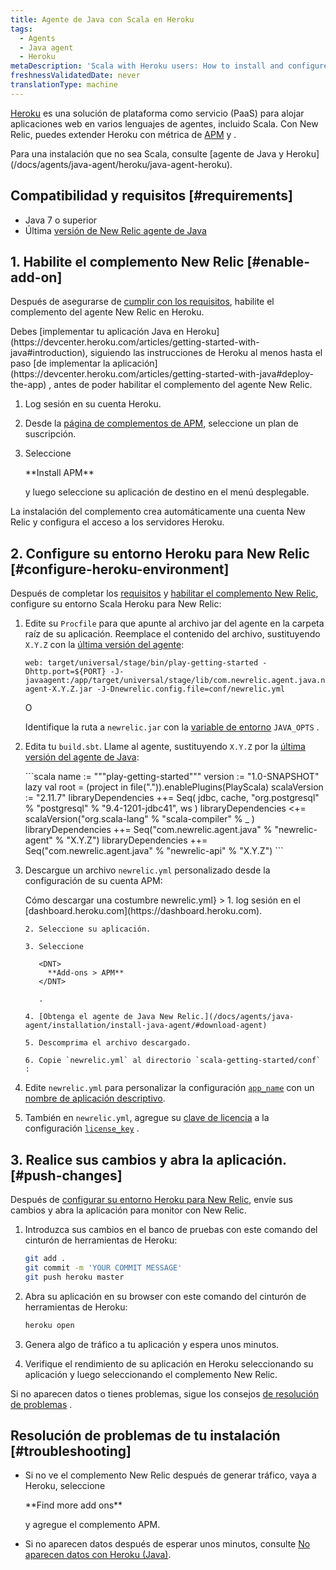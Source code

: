```yaml
---
title: Agente de Java con Scala en Heroku
tags:
  - Agents
  - Java agent
  - Heroku
metaDescription: 'Scala with Heroku users: How to install and configure the Java agent for your APM add-on.'
freshnessValidatedDate: never
translationType: machine
---
```


[Heroku](https://devcenter.heroku.com/articles/newrelic) es una solución de plataforma como servicio (PaaS) para alojar aplicaciones web en varios lenguajes de agentes, incluido Scala. Con New Relic, puedes extender Heroku con métrica de [APM](/docs/apm/new-relic-apm) y [<InlinePopover type="browser"/>](/docs/browser/new-relic-browser).

<Callout variant="tip">
  Para una instalación que no sea Scala, consulte [agente de Java y Heroku](/docs/agents/java-agent/heroku/java-agent-heroku).
</Callout>

## Compatibilidad y requisitos [#requirements]

* Java 7 o superior
* Última [versión de New Relic agente de Java](/docs/release-notes/agent-release-notes/java-release-notes)

## 1. Habilite el complemento New Relic [#enable-add-on]

Después de asegurarse de [cumplir con los requisitos](#requirements), habilite el complemento del agente New Relic en Heroku.

<Callout variant="caution">
  Debes [implementar tu aplicación Java en Heroku](https://devcenter.heroku.com/articles/getting-started-with-java#introduction), siguiendo las instrucciones de Heroku al menos hasta el paso [de implementar la aplicación](https://devcenter.heroku.com/articles/getting-started-with-java#deploy-the-app) , antes de poder habilitar el complemento del agente New Relic.
</Callout>

1. Log sesión en su cuenta Heroku.

2. Desde la [página de complementos de APM](https://elements.heroku.com/addons/newrelic#pricing), seleccione un plan de suscripción.

3. Seleccione

   <DNT>
     **Install APM**
   </DNT>

   y luego seleccione su aplicación de destino en el menú desplegable.

La instalación del complemento crea automáticamente una cuenta New Relic y configura el acceso a los servidores Heroku.

## 2. Configure su entorno Heroku para New Relic [#configure-heroku-environment]

Después de completar los [requisitos](#requirements) y [habilitar el complemento New Relic](#enable-add-on), configure su entorno Scala Heroku para New Relic:

1. Edite su `Procfile` para que apunte al archivo jar del agente en la carpeta raíz de su aplicación. Reemplace el contenido del archivo, sustituyendo `X.Y.Z` con la [última versión del agente](/docs/agents/java-agent/getting-started/java-release-notes):

   ```procfile
   web: target/universal/stage/bin/play-getting-started -Dhttp.port=${PORT} -J-javaagent:/app/target/universal/stage/lib/com.newrelic.agent.java.newrelic-agent-X.Y.Z.jar -J-Dnewrelic.config.file=conf/newrelic.yml
   ```

   O

   Identifique la ruta a `newrelic.jar` con la [variable de entorno](https://devcenter.heroku.com/articles/config-vars) `JAVA_OPTS` .

2. Edita tu `build.sbt`. Llame al agente, sustituyendo `X.Y.Z` por la [última versión del agente de Java](/docs/agents/java-agent/getting-started/java-release-notes):

   <CollapserGroup>
     <Collapser
       id="build-sbt"
       title="Personalizada build.sbt"
     >
       ```scala
       name := """play-getting-started"""
       version := "1.0-SNAPSHOT"
       lazy val root = (project in file(".")).enablePlugins(PlayScala)
       scalaVersion := "2.11.7"
       libraryDependencies ++= Seq(
           jdbc,
           cache,
           "org.postgresql" % "postgresql" % "9.4-1201-jdbc41",
           ws
       )
       libraryDependencies <+= scalaVersion("org.scala-lang" % "scala-compiler" % _ )
       libraryDependencies ++= Seq("com.newrelic.agent.java" % "newrelic-agent" % "X.Y.Z")
       libraryDependencies ++= Seq("com.newrelic.agent.java" % "newrelic-api" % "X.Y.Z")
       ```
     </Collapser>
   </CollapserGroup>

3. Descargue un archivo `newrelic.yml` personalizado desde la configuración de su cuenta APM:

   <CollapserGroup>
     <Collapser
       id="customized-yml"
       title={<>Cómo descargar una costumbre <InlineCode>newrelic.yml</InlineCode></>}
     >
       1. log sesión en el [dashboard.heroku.com](https://dashboard.heroku.com).

       2. Seleccione su aplicación.

       3. Seleccione

          <DNT>
            **Add-ons > APM**
          </DNT>

          .

       4. [Obtenga el agente de Java New Relic.](/docs/agents/java-agent/installation/install-java-agent/#download-agent)

       5. Descomprima el archivo descargado.

       6. Copie `newrelic.yml` al directorio `scala-getting-started/conf` :
     </Collapser>
   </CollapserGroup>

4. Edite `newrelic.yml` para personalizar la configuración [`app_name`](/docs/agents/java-agent/configuration/java-agent-configuration-config-file#cfg-app_name) con un [nombre de aplicación descriptivo](/docs/agents/manage-apm-agents/app-naming/name-your-application).

5. También en `newrelic.yml`, agregue su [clave de licencia](/docs/apis/intro-apis/new-relic-api-keys/#ingest-license-key) a la configuración [`license_key`](/docs/agents/java-agent/configuration/java-agent-configuration-config-file#cfg-license_key) .

## 3. Realice sus cambios y abra la aplicación. [#push-changes]

Después de [configurar su entorno Heroku para New Relic](#configure-heroku-environment), envíe sus cambios y abra la aplicación para monitor con New Relic.

1. Introduzca sus cambios en el banco de pruebas con este comando del cinturón de herramientas de Heroku:

   ```bash
   git add .
   git commit -m 'YOUR COMMIT MESSAGE'
   git push heroku master
   ```

2. Abra su aplicación en su browser con este comando del cinturón de herramientas de Heroku:

   ```bash
   heroku open
   ```

3. Genera algo de tráfico a tu aplicación y espera unos minutos.

4. Verifique el rendimiento de su aplicación en Heroku seleccionando su aplicación y luego seleccionando el complemento New Relic.

Si no aparecen datos o tienes problemas, sigue los consejos [de resolución de problemas](#troubleshooting) .

## Resolución de problemas de tu instalación [#troubleshooting]

* Si no ve el complemento New Relic después de generar tráfico, vaya a Heroku, seleccione

  <DNT>
    **Find more add ons**
  </DNT>

  y agregue el complemento APM.

* Si no aparecen datos después de esperar unos minutos, consulte [No aparecen datos con Heroku (Java)](/docs/agents/java-agent/heroku/no-data-appears-heroku-java).
